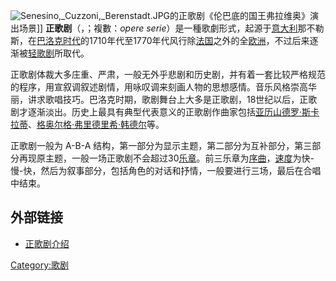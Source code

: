 [[File:Senesino,_Cuzzoni,_Berenstadt.JPG|thumb]]的正歌剧《伦巴底的国王弗拉维奥》演出场景]]
'''正歌剧'''（{{lang-it|opera seria}}，{{IPA-it|ˈɔːpera ˈsɛːrja}}；複數：''opere serie''）是一種歌劇形式，起源于[[意大利|意大利]]那不勒斯，在[[巴洛克时代|巴洛克时代]]的1710年代至1770年代风行除[[法国|法国]]之外的全[[欧洲|欧洲]]，不过后来逐渐被[[轻歌剧|轻歌剧]]所取代。

正歌剧体裁大多庄重、严肃，一般无外乎悲剧和历史剧，并有着一套比较严格规范的程序，用宣叙调叙述剧情，用咏叹调来刻画人物的思想感情。音乐风格崇高华丽，讲求歌唱技巧。巴洛克时期，歌剧舞台上大多是正歌剧，18世纪以后，正歌剧才逐渐淡出。历史上最具有典型代表意义的正歌剧作曲家包括[[亚历山德罗·斯卡拉蒂|亚历山德罗·斯卡拉蒂]]、[[格奥尔格·弗里德里希·韩德尔|格奥尔格·弗里德里希·韩德尔]]等。

正歌剧一般为 A-B-A 结构，第一部分为显示主题，第二部分为互补部分，第三部分再现原主题，一般一场正歌剧不会超过30[[乐章|乐章]]。前三乐章为[[序曲|序曲]]，[[速度|速度]]为快-慢-快，然后为叙事部分，包括角色的对话和抒情，一般要进行三场，最后在合唱中结束。

==外部链接==
*[http://en.veropedia.com/a/Opera_seria 正歌剧介绍] {{Wayback|url=http://en.veropedia.com/a/Opera_seria |date=20210523115809 }} 


[[Category:歌剧|Category:歌剧]]